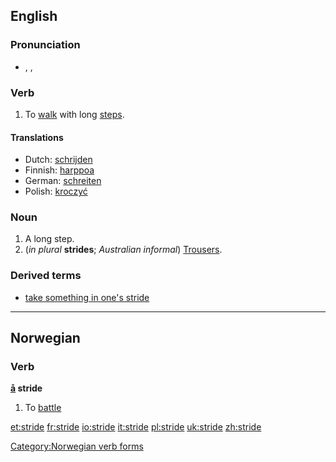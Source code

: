 ==English==

===Pronunciation===
*{{AHD|strīd}}, {{IPA|/straɪd/}}, {{SAMPA|/straId/}}

===Verb===
{{en-verb|strides|striding|strode|stridden}}

#To [[walk]] with long [[step]]s.

====Translations====
*Dutch: [[schrijden]]
*Finnish: [[harppoa]]
*German: [[schreiten]]
*Polish: [[kroczyć]]

===Noun===
{{en-noun}}

#A long step.
#(''in plural'' '''strides'''; ''Australian informal'') [[Trousers]].

===Derived terms===
*[[take something in one's stride]]

----
==Norwegian==

===Verb===
[[Category:Norwegian verb forms]]
'''[[å]] stride'''
#To [[battle]]

[[et:stride]]
[[fr:stride]]
[[io:stride]]
[[it:stride]]
[[pl:stride]]
[[uk:stride]]
[[zh:stride]]